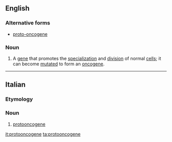 ==English==

===Alternative forms===
* [[proto-oncogene]]

===Noun===
{{en-noun}}

# {{context|genetics|lang=en}} A [[gene]] that promotes the [[specialization]] and [[division]] of normal [[cell]]s; it can become [[mutate]]d to form an [[oncogene]].

----

==Italian==

===Etymology===
{{prefix|proto|oncogene|lang=it}}

===Noun===
{{it-noun|m}}

# [[#English|protooncogene]]

[[it:protooncogene]]
[[ta:protooncogene]]
